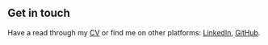 ## Get in touch

Have a read through my [CV](https://www.canva.com/design/DAEvXWPsH64/k5OcvGGJjaIDd8FBKNJuXg/view?utm_content=DAEvXWPsH64&utm_campaign=designshare&utm_medium=link&utm_source=sharebutton) or find me on other platforms: [LinkedIn](www.linkedin.com/in/danjordanfullstack), [GitHub](https://github.com/dan2811).
